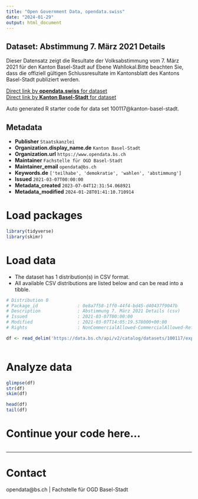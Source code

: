 ```yaml
---
title: "Open Government Data, opendata.swiss"
date: "2024-01-29"
output: html_document
---
```


## Dataset: Abstimmung 7. März 2021 Details

Dieser Datensatz zeigt die Resultate der Volksabstimmung vom 7. März 2021 für den Kanton Basel-Stadt auf Ebene Wahllokal.Bitte beachten Sie, dass die offiziell gültigen Schlussresultate im Kantonsblatt des Kantons Basel-Stadt publiziert werden. 

[Direct link by **opendata.swiss** for dataset](https://opendata.swiss/de/dataset/abstimmung-7-marz-2021-details)<br>
[Direct link by **Kanton Basel-Stadt** for dataset](https://data.bs.ch/explore/dataset/100117/)

Auto generated R starter code for data set 100117@kanton-basel-stadt.

## Metadata

- **Publisher** `Staatskanzlei`
- **Organization.display_name.de** `Kanton Basel-Stadt`
- **Organization.url** `https://www.opendata.bs.ch`
- **Maintainer** `Fachstelle für OGD Basel-Stadt`
- **Maintainer_email** `opendata@bs.ch`
- **Keywords.de** `['teilhabe', 'demokratie', 'wahlen', 'abstimmung']`
- **Issued** `2021-03-07T00:00:00`
- **Metadata_created** `2023-07-04T12:31:54.068921`
- **Metadata_modified** `2024-01-28T01:41:10.710914`


# Load packages

```r

library(tidyverse)
library(skimr)

```

# Load data

-   The dataset has 1 distribution(s) in CSV format.
-   All available CSV distributions are listed below and can be read into a tibble.

```r

# Distribution 0
# Package_id               : 0e8a7f58-1ff0-44f4-bd45-d40437f9047b
# Description              : Abstimmung 7. März 2021 Details (csv)
# Issued                   : 2021-03-07T00:00:00
# Modified                 : 2021-03-07T14:05:19.578000+00:00
# Rights                   : NonCommercialAllowed-CommercialAllowed-ReferenceRequired

df <- read_delim('https://data.bs.ch/api/v2/catalog/datasets/100117/exports/csv')



```

# Analyze data

```r

glimpse(df)
str(df)
skim(df)

head(df)
tail(df)

```

# Continue your code here...

```r

```

------------------------------------------------------------------------

# Contact

opendata@bs.ch | Fachstelle für OGD Basel-Stadt
